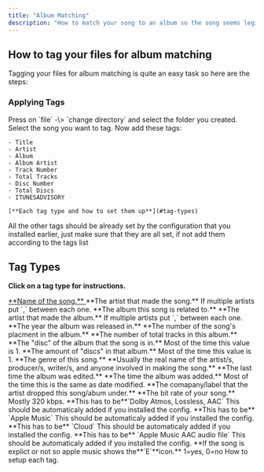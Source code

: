 ```yaml
---
title: "Album Matching"
description: "How to match your song to an album so the song seems legit and you get animated cover. (if the album has one)"
---
```


## How to tag your files for album matching

Tagging your files for album matching is quite an easy task so here are the steps:

### Applying Tags

<Steps>
  <Step title="Open Mp3Tag">
    
  </Step>
  <Step title="Add your files">
    Press on `file` -\> `change directory` and select the folder you created.
  </Step>
  <Step title="Select your song">
    Select the song you want to tag.
  </Step>
  <Step title="Add the custom tags">
    Now add these tags:

    - Title
    - Artist
    - Album
    - Album Artist
    - Track Number
    - Total Tracks
    - Disc Number
    - Total Discs
    - ITUNESADVISORY

    [**Each tag type and how to set them up**](#tag-types)
  </Step>
  <Step title="Verify all tags">
    All the other tags should be already set by the configuration that you installed earlier, just make sure that they are all set, if not add them according to the tags list
  </Step>
</Steps>

## Tag Types

**Click on a tag type for instructions.**

<a id="goto-instructions" href="/instructions#param-title">
<ParamField query="TITLE" type="string" instructions>
**Name of the song.**
</ParamField>
</a>

<ParamField query="ARTIST" type="string" required>
  **The artist that made the song.**

  <Info>
    If multiple artists put `,` between each one.
  </Info>
</ParamField>

<ParamField query="ALBUM" type="string" required>
  **The album this song is related to.**
</ParamField>

<ParamField query="ALBUM ARTIST" type="string" required>
  **The artist that made the album.**

  <Info>
    If multiple artists put `,` between each one.
  </Info>
</ParamField>

<ParamField query="YEAR" type="value" required>
  **The year the album was released in.**
</ParamField>

<ParamField query="TRACK" type="value" required>
  **The number of the song's placment in the album.**
</ParamField>

<ParamField query="TOTALTRACKS" type="value">
  **The number of total tracks in this album.**
</ParamField>

<ParamField query="DISCNUMBER" default="1" type="value" placeholder="1">
  **The "disc" of the album that the song is in.**

  <Info>
    Most of the time this value is 1.
  </Info>
</ParamField>

<ParamField query="TOTALDISCS" default="1" type="value" placeholder="1">
  **The amount of "discs" in that album.**

  <Info>
    Most of the time this value is 1.
  </Info>
</ParamField>

<ParamField query="GENRE" type="string" required>
  **The genre of this song.**
</ParamField>

<ParamField query="COMPOSER" type="string">
  **Usually the real name of the artist/s, producer/s, writer/s, and anyone involved in making the song.**
</ParamField>

<ParamField query="DATE MODIFIED" type="string">
  **The last time the album was edited.**
</ParamField>

<ParamField query="DATE ADDED" type="string">
  **The time the album was added.**

  <Info>
    Most of the time this is the same as date modified.
  </Info>
</ParamField>

<ParamField query="COPYRIGHT" type="string">
  **The comapany/label that the artist dropped this song/abum under.**
</ParamField>

<ParamField query="COPYRIGHT" default="320" type="string">
  **The bit rate of your song.**

  <Info>
    Mostly 320 kbps.
  </Info>
</ParamField>

<ParamField query="AUDIO FORMATS" type="string" required>
  **This has to be**`Dolby Atmos, Lossless, AAC`

  <Info>
    This should be automaticaly added if you installed the config.
  </Info>
</ParamField>

<ParamField query="CLOUD STATUS" type="string" required>
  **This has to be** `Apple Music`

  <Info>
    This should be automaticaly added if you installed the config.
  </Info>
</ParamField>

<ParamField query="LOCATION" type="string" required>
  **This has to be** `Cloud`

  <Info>
    This should be automaticaly added if you installed the config.
  </Info>
</ParamField>

<ParamField query="KIND" type="string" required>
  **This has to be** `Apple Music AAC audio file`

  <Info>
    This should be automaticaly added if you installed the config.
  </Info>
</ParamField>

<ParamField query="ITUNESADVISORY" type="boolean">
  **If the song is explict or not so apple music shows the**`E`**icon.**

  <Info>
    1=yes, 0=no
  </Info>
</ParamField>

<Card title="Instructions" icon="book" href="/instructions">
  How to setup each tag.
</Card>

